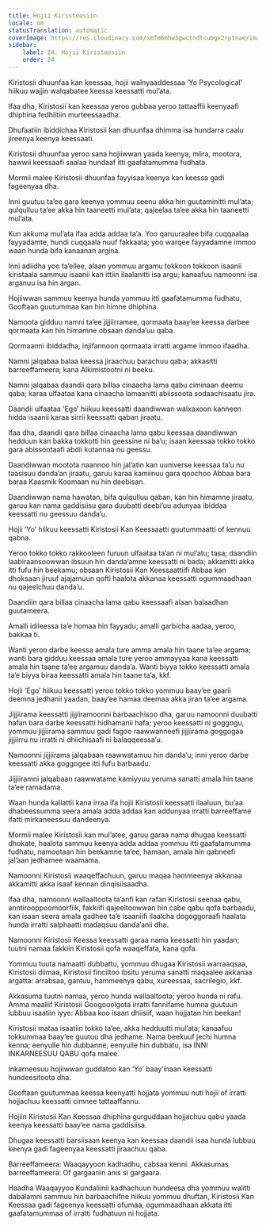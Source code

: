 ```yaml
---
title: Hojii Kiristoosiin
locale: om
statusTranslation: automatic
coverImage: https://res.cloudinary.com/xmfm6mhw3gwctndtcubgx2rptnae/image/upload/v1741354419/small_cover_la_gran_rebelion_28716e29d2.webp
sidebar:
    label: 24. Hojii Kiristoosiin
    order: 24
---
```

Kiristosii dhuunfaa kan keessaa, hojii walnyaaddessaa ‘Yo Psycological’ hiikuu wajjin walqabatee keessa keessatti mul’ata.

Ifaa dha, Kiristosii kan keessaa yeroo gubbaa yeroo tattaaffii keenyaafi dhiphina fedhiitiin murteessaadha.

Dhufaatiin ibiddichaa Kiristosii kan dhuunfaa dhimma isa hundarra caalu jireenya keenya keessaati.

Kiristosii dhuunfaa yeroo sana hojiiwwan yaada keenya, miira, mootora, hawwii keessaafi saalaa hundaaf itti gaafatamumma fudhata.

Mormii malee Kiristosii dhuunfaa fayyisaa keenya kan keessa gadi fageenyaa dha.

Inni guutuu ta’ee gara keenya yommuu seenu akka hin guutaminitti mul’ata; qulqulluu ta’ee akka hin taaneetti mul’ata; qajeelaa ta’ee akka hin taaneetti mul’ata.

Kun akkuma mul’ata ifaa adda addaa ta’a. Yoo qaruuraalee bifa cuqqaalaa fayyadamte, hundi cuqqaala nuuf fakkaata; yoo warqee fayyadamne immoo waan hunda bifa kanaanan argina.

Inni adiidha yoo ta’ellee, alaan yommuu argamu tokkoon tokkoon isaanii kiristaala sammuu isaanii kan ittiin ilaalanitti isa argu; kanaafuu namoonni isa arganuu isa hin argan.

Hojiiwwan sammuu keenya hunda yommuu itti gaafatamumma fudhatu, Gooftaan guutummaa kan hin himne dhiphina.

Namoota gidduu namni ta’ee jijjiirramee, qormaata baay’ee keessa darbee qormaata kan hin himamne obsaan danda’uu qaba.

Qormaanni ibiddadha, injifannoon qormaata irratti argame immoo ifaadha.

Namni jalqabaa balaa keessa jiraachuu barachuu qaba; akkasitti barreeffameera; kana Alkimistootni ni beeku.

Namni jalqabaa daandii qara billaa cinaacha lama qabu ciminaan deemu qaba; karaa ulfaataa kana cinaacha lamaanitti abiissoota sodaachisaatu jira.

Daandii ulfaataa ‘Ego’ hiikuu keessatti daandiwwan walxaxoon kanneen hidda isaanii karaa sirrii keessatti qaban jiraatu.

Ifaa dha, daandii qara billaa cinaacha lama qabu keessaa daandiwwan hedduun kan bakka tokkotti hin geessine ni ba’u; isaan keessaa tokko tokko gara abissootaafi abdii kutannaa nu geessu.

Daandiwwan mootota naannoo hin jal’atin kan uuniverse keessaa ta’u nu taasisuu danda’an jiraatu, garuu karaa kamiinuu gara qoochoo Abbaa bara baraa Kaasmik Koomaan nu hin deebisan.

Daandiwwan nama hawatan, bifa qulqulluu qaban, kan hin himamne jiraatu, garuu kan nama gaddisiisu gara duubatti deebi’uu adunyaa ibiddaa keessatti nu geessuu danda’u.

Hojii ‘Yo’ hiikuu keessatti Kiristosii Kan Keessaatti guutummaatti of kennuu qabna.

Yeroo tokko tokko rakkooleen furuun ulfaataa ta’an ni mul’atu; tasa; daandiin laabiraansoowwan ibsuun hin danda’amne keessatti ni bada; akkamitti akka itti fufu hin beekamu; obsaan Kiristosii Kan Keessaattiifi Abbaa kan dhoksaan jiruuf ajajamuun qofti haalota akkanaa keessatti ogummaadhaan nu qajeelchuu danda’u.

Daandiin qara billaa cinaacha lama qabu keessaafi alaan balaadhan guutameera.

Amalli idileessa ta’e homaa hin fayyadu; amalli garbicha aadaa, yeroo, bakkaa ti.

Wanti yeroo darbe keessa amala ture amma amala hin taane ta’ee argama; wanti bara gidduu keessaa amala ture yeroo ammayyaa kana keessatti amala hin taane ta’ee argamuu danda’a. Wanti biyya tokko keessatti amala ta’e biyya biraa keessatti amala hin taane ta’a, kkf.

Hojii ‘Ego’ hiikuu keessatti yeroo tokko tokko yommuu baay’ee gaarii deemna jedhanii yaadan, baay’ee hamaa deemaa akka jiran ta’ee argama.

Jijjiirama keessatti jijjiiramoonni barbaachisoo dha, garuu namoonni duubatti hafan bara darbe keessatti hidhamanii hafa; yeroo keessatti ni goggogu, yommuu jijjiirama sammuu gadi fagoo raawwanneefi jijjiirama goggogaa jijjiirru nu irratti ni dhiichisaafi ni balaqqeessa’u.

Namoonni jijjiirama jalqabaan raawwatamuu hin danda’u; inni yeroo darbe keessatti akka goggogee itti fufu barbaadu.

Jijjiiramni jalqabaan raawwatame kamiyyuu yeruma sanatti amala hin taane ta’ee ramadama.

Waan hunda kallattii kana irraa ifa hojii Kiristosii keessatti ilaaluun, bu’aa dhabeessumma seera amala adda addaa kan addunyaa irratti barreeffame ifatti mirkaneessuu dandeenya.

Mormii malee Kiristosii kan mul’atee, garuu garaa nama dhugaa keessatti dhokate, haalota sammuu keenya adda addaa yommuu itti gaafatamumma fudhatu, namootaan hin beekamne ta’ee, hamaan, amala hin qabneefi jal’aan jedhamee waamama.

Namoonni Kiristosii waaqeffachuun, garuu maqaa hammeenya akkanaa akkamitti akka isaaf kennan dinqisiisaadha.

Ifaa dha, namoonni wallaaltoota ta’anfi kan rafan Kiristosii seenaa qabu, anntirooppoomoorfiik, fakkiifi qajeeltoowwan hin cabe qabu qofa barbaadu, kan isaan seera amala gadhee ta’e isaaniifi ilaalcha dogoggoraafi haalata hunda irratti salphaatti madaqsuu danda’anii dha.

Namoonni Kiristosii Keessa keessatti garaa nama keessatti hin yaadan; tuutni namaa fakkiin Kiristosii qofa waaqeffata, kana qofa.

Yommuu tuuta namaatti dubbattu, yommuu dhugaa Kiristosii warraaqsaa, Kiristosii diimaa, Kiristosii finciltoo ibsitu yeruma sanatti maqaalee akkanaa argatta: arrabsaa, gantuu, hammeenya qabu, xureessaa, sacrilegio, kkf.

Akkasuma tuutni namaa, yeroo hunda wallaaltoota; yeroo hunda ni rafu. Amma maaliif Kiristosii Googooolgota irratti fannifame humna guutuun lubbuu isaatiin iyye: Abbaa koo isaan dhiisiif, waan hojjatan hin beekan!

Kiristosii mataa isaatiin tokko ta’ee, akka hedduutti mul’ata; kanaafuu tokkummaa baay’ee guutuu dha jedhame. Nama beekuuf jechi humna kenna; eenyulle hin dubbanne, eenyulle hin dubbatu, isa INNI INKARNEESUU QABU qofa malee.

Inkarneesuu hojiiwwan guddatoo kan ‘Yo’ baay’inaan keessatti hundeesitoota dha.

Gooftaan guutummaa keessa keenyatti hojjata yommuu nuti hojii of irratti hojjachuu keessatti cimnee tattaaffannu.

Hojiin Kiristosii Kan Keessaa dhiphina gurguddaan hojjachuu qabu yaada keenya keessatti baay’ee nama gaddisiisa.

Dhugaa keessatti barsiisaan keenya kan keessaa daandii isaa hunda lubbuu keenya gadi fageenyaa keessatti jiraachuu qaba.

Barreeffameera: Waaqayyoon kadhadhu, cabsaa kenni. Akkasumas barreeffameera: Of gargaariin anis si gargaara.

Haadha Waaqayyoo Kundaliinii kadhachuun hundeesa dha yommuu walitti dabalamni sammuu hin barbaachifne hiikuu yommuu dhuftan, Kiristosii Kan Keessaa gadi fageenya keessatti ofumaa, ogummaadhaan akkata itti gaafatamummaa of irratti fudhatuun ni hojjata.


